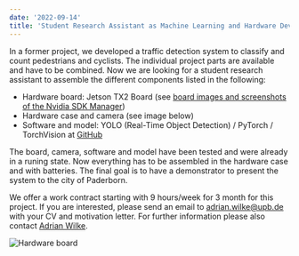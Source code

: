 ```yaml
---
date: '2022-09-14'
title: 'Student Research Assistant as Machine Learning and Hardware Developer'
---
```


In a former project, we developed a traffic detection system to classify and count pedestrians and cyclists.
The individual project parts are available and have to be combined.
Now we are looking for a student research assistant to assemble the different components listed in the following:

- Hardware board: Jetson TX2 Board (see [board images and screenshots of the Nvidia SDK Manager](https://github.com/dice-group/VEP/wiki/Configuring-the-Project-on-the-Jetson-TX2-Board))
- Hardware case and camera (see image below)
- Software and model: YOLO (Real-Time Object Detection) / PyTorch / TorchVision at [GitHub](https://github.com/dice-group/VEP)

The board, camera, software and model have been tested and were already in a runing state.
Now everything has to be assembled in the hardware case and with batteries.
The final goal is to have a demonstrator to present the system to the city of Paderborn.

We offer a work contract starting with 9 hours/week for 3 month for this project. If you are interested, please send an email to adrian.wilke@upb.de with your CV and motivation letter.
For further information please also contact [Adrian Wilke](/AdrianWilke).

![Hardware board](https://hobbitdata.informatik.uni-leipzig.de/dice-website/jobs/2022-09-14-VEP-Box-and-Board.jpeg)

<!--
Worked in markdown as image was copied there
![](../../images/jobs/2022-09-14-VEP-Box-and-Board.jpeg)
-->

<!--
Was not found locally by Gatsby
<Image filename='2022-09-14-VEP-Box-and-Board.jpeg' style="text-align:center; height: 60%; width: 60%;"/>
-->